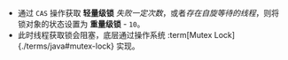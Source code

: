 
- 通过 `CAS` 操作获取 **轻量级锁** _失败一定次数_，或者*存在自旋等待的线程*，则将锁对象的状态设置为 **重量级锁** - `10`。
- 此时线程获取锁会阻塞，底层通过操作系统 :term[Mutex Lock]{./terms/java#mutex-lock} 实现。
